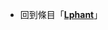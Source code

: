 {{LSR
|article = Lphant
|latest_release_version = 3.51
|latest_release_date = {{release date|2008|07|24}}
}}<noinclude>
*回到條目「'''[[Lphant]]'''」
[[Category:最新穩定版模板|{{SUBPAGENAME}}]]
</noinclude>